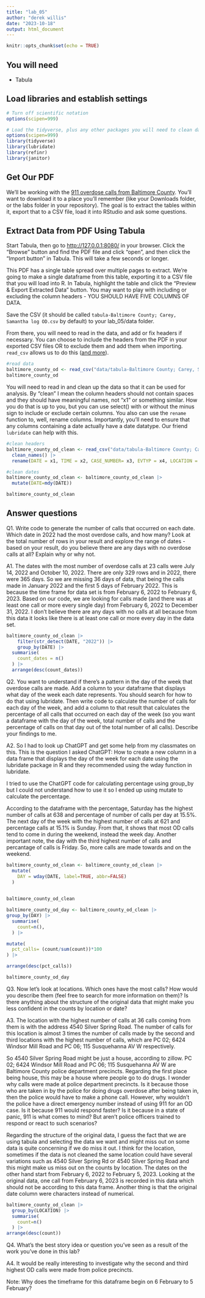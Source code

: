 ```yaml
---
title: "lab_05"
author: "derek willis"
date: "2023-10-18"
output: html_document
---
```


```r
knitr::opts_chunk$set(echo = TRUE)
```

## You will need

-   Tabula

## Load libraries and establish settings

```r
# Turn off scientific notation
options(scipen=999)

# Load the tidyverse, plus any other packages you will need to clean data and work with dates.
options(scipen=999)
library(tidyverse)
library(lubridate)
library(refinr)
library(janitor)
```

## Get Our PDF

We'll be working with the [911 overdose calls from Baltimore County](https://drive.google.com/file/d/1qkYuojGF_6WKFr5aNQxmewDzcKyOiJFr/view?usp=share_link). You'll want to download it to a place you'll remember (like your Downloads folder, or the labs folder in your repository). The goal is to extract the tables within it, export that to a CSV file, load it into RStudio and ask some questions.

## Extract Data from PDF Using Tabula

Start Tabula, then go to <http://127.0.0.1:8080/> in your browser. Click the "Browse" button and find the PDF file and click "open", and then click the "Import button" in Tabula. This will take a few seconds or longer.

This PDF has a single table spread over multiple pages to extract. We're going to make a single dataframe from this table, exporting it to a CSV file that you will load into R. In Tabula, highlight the table and click the "Preview & Export Extracted Data" button. You may want to play with including or excluding the column headers - YOU SHOULD HAVE FIVE COLUMNS OF DATA.

Save the CSV (it should be called `tabula-Baltimore County; Carey, Samantha log OD.csv` by default) to your lab_05/data folder.

From there, you will need to read in the data, and add or fix headers if necessary. You can choose to include the headers from the PDF in your exported CSV files OR to exclude them and add them when importing. `read_csv` allows us to do this ([and more](https://readr.tidyverse.org/reference/read_delim.html)).

```r
#read data
baltimore_county_od <- read_csv("data/tabula-Baltimore County; Carey, Samantha log OD.csv", col_names = FALSE)
baltimore_county_od
```

You will need to read in and clean up the data so that it can be used for analysis. By "clean" I mean the column headers should not contain spaces and they should have meaningful names, not "x1" or something similar. How you do that is up to you, but you can use select() with or without the minus sign to include or exclude certain columns. You also can use the `rename` function to, well, rename columns. Importantly, you'll need to ensure that any columns containing a date actually have a date datatype. Our friend `lubridate` can help with this.

```r
#clean headers
baltimore_county_od_clean <- read_csv("data/tabula-Baltimore County; Carey, Samantha log OD.csv", col_names = FALSE) |> 
  clean_names() |> 
  rename(DATE = x1, TIME = x2, CASE_NUMBER= x3, EVTYP = x4, LOCATION = x5)

#clean dates
baltimore_county_od_clean <- baltimore_county_od_clean |> 
  mutate(DATE=mdy(DATE))

baltimore_county_od_clean

```

## Answer questions

Q1. Write code to generate the number of calls that occurred on each date. Which date in 2022 had the most overdose calls, and how many? Look at the total number of rows in your result and explore the range of dates - based on your result, do you believe there are any days with no overdose calls at all? Explain why or why not.

A1. The dates with the most number of overdose calls at 23 calls were July 14, 2022 and October 10, 2022. There are only 329 rows and in 2022, there were 365 days. So we are missing 36 days of data, that being the calls made in January 2022 and the first 5 days of February 2022. This is because the time frame for data set is from February 6, 2022 to February 6, 2023. Based on our code, we are looking for calls made (and there was at least one call or more every single day) from February 6, 2022 to December 31, 2022. I don't believe there are any days with no calls at all because from this data it looks like there is at least one call or more every day in the data set.

```r
baltimore_county_od_clean |> 
    filter(str_detect(DATE, "2022")) |> 
    group_by(DATE) |>
  summarise(
    count_dates = n()
  ) |> 
  arrange(desc(count_dates))

```

Q2. You want to understand if there's a pattern in the day of the week that overdose calls are made. Add a column to your dataframe that displays what day of the week each date represents. You should search for how to do that using lubridate. Then write code to calculate the number of calls for each day of the week, and add a column to that result that calculates the percentage of all calls that occurred on each day of the week (so you want a dataframe with the day of the week, total number of calls and the percentage of calls on that day out of the total number of all calls). Describe your findings to me.

A2. So I had to look up ChatGPT and get some help from my classmates on this. This is the question I asked ChatGPT: How to create a new column in a data frame that displays the day of the week for each date using the lubridate package in R and they recommended using the wday function in lubridate.

I tried to use the ChatGPT code for calculating percentage using group_by but I could not understand how to use it so I ended up using mutate to calculate the percentage. 

According to the dataframe with the percentage, Saturday has the highest number of calls at 638 and percentage of number of calls per day at 15.5%. The next day of the week with the highest number of calls at 621 and percentage calls at 15.1% is Sunday. From that, it shows that most OD calls tend to come in during the weekend, instead the week day. Another important note, the day with the third highest number of calls and percantage of calls is Friday. So, more calls are made towards and on the weekend.

```r
baltimore_county_od_clean <- baltimore_county_od_clean |> 
  mutate(
    DAY = wday(DATE, label=TRUE, abbr=FALSE)
  ) 
   

baltimore_county_od_clean
```
```r
baltimore_county_od_day <- baltimore_county_od_clean |> 
group_by(DAY) |> 
  summarise(
    count=n(),
  ) |> 

mutate(
  pct_calls= (count/sum(count))*100
) |> 

arrange(desc(pct_calls))

baltimore_county_od_day
```

Q3. Now let's look at locations. Which ones have the most calls? How would you describe them (feel free to search for more information on them)? Is there anything about the structure of the original data that might make you less confident in the counts by location or date?

A3. The location with the highest number of calls at 36 calls coming from them is with the address 4540 Silver Spring Road. The number of calls for this location is almost 3 times the number of calls made by the second and third locations with the highest number of calls, which are PC 02; 6424 Windsor Mill Road and PC 06; 115 Susquehanna AV W respectively. 

So 4540 Silver Spring Road might be just a house, according to zillow. PC 02; 6424 Windsor Mill Road and PC 06; 115 Susquehanna AV W are Baltimore County police department precincts. Regarding the first place being house, this may be a house where people go to do drugs. I wonder why calls were made at police department precincts. Is it because those who are taken in by the police for doing drugs overdose after being taken in, then the police would have to make a phone call. However, why wouldn't the police have a direct emergency number instead of using 911 for an OD case. Is it because 911 would respond faster? Is it because in a state of panic, 911 is what comes to mind? But aren't police officers trained to respond or react to such scenarios?

Regarding the structure of the original data, I guess the fact that we are using tabula and selecting the data we want and might miss out on some data is quite concerning if we do miss it out. I think for the location, sometimes if the data is not cleaned the same location could have several variations such as 4540 Silver Spring Rd or 4540 Silver Spring Road and this might make us miss out on the counts by location. 
The dates on the other hand start from February 6, 2022 to February 5, 2023. Looking at the original data, one call from February 6, 2023 is recorded in this data which should not be according to this data frame. Another thing is that the original date column were characters instead of numerical.  

```r
baltimore_county_od_clean |> 
  group_by(LOCATION) |> 
  summarise(
    count=n()
  ) |> 
arrange(desc(count))
```

Q4. What's the best story idea or question you've seen as a result of the work you've done in this lab?

A4. It would be really interesting to investigate why the second and third highest OD calls were made from police precincts. 

Note: Why does the timeframe for this dataframe begin on 6 February to 5 February?